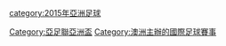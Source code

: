 [[Category:亞足聯亞洲盃|Category:亞足聯亞洲盃]]
[[category:2015年亞洲足球|category:2015年亞洲足球]]
[[Category:澳洲主辦的國際足球賽事|Category:澳洲主辦的國際足球賽事]]